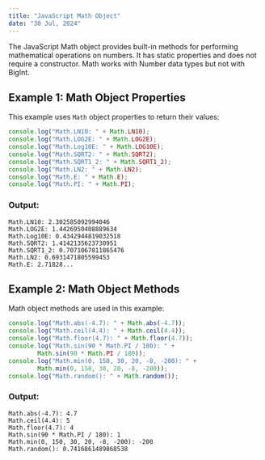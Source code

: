 ```yaml
---
title: "JavaScript Math Object"
date: "30 Jul, 2024"
---
```


The JavaScript Math object provides built-in methods for performing mathematical operations on numbers. It has static properties and does not require a constructor. Math works with Number data types but not with BigInt.

## Example 1: Math Object Properties

This example uses `Math` object properties to return their values:

```javascript
console.log("Math.LN10: " + Math.LN10);
console.log("Math.LOG2E: " + Math.LOG2E);
console.log("Math.Log10E: " + Math.LOG10E);
console.log("Math.SQRT2: " + Math.SQRT2);
console.log("Math.SQRT1_2: " + Math.SQRT1_2);
console.log("Math.LN2: " + Math.LN2);
console.log("Math.E: " + Math.E);
console.log("Math.PI: " + Math.PI);
```

### Output:
```
Math.LN10: 2.302585092994046
Math.LOG2E: 1.4426950408889634
Math.Log10E: 0.4342944819032518
Math.SQRT2: 1.4142135623730951
Math.SQRT1_2: 0.7071067811865476
Math.LN2: 0.6931471805599453
Math.E: 2.71828...
```

## Example 2: Math Object Methods

Math object methods are used in this example:

```javascript
console.log("Math.abs(-4.7): " + Math.abs(-4.7)); 
console.log("Math.ceil(4.4): " + Math.ceil(4.4)); 
console.log("Math.floor(4.7): " + Math.floor(4.7)); 
console.log("Math.sin(90 * Math.PI / 180): " +
        Math.sin(90 * Math.PI / 180)); 
console.log("Math.min(0, 150, 30, 20, -8, -200): " +
        Math.min(0, 150, 30, 20, -8, -200)); 
console.log("Math.random(): " + Math.random()); 
```

### Output:
```
Math.abs(-4.7): 4.7
Math.ceil(4.4): 5
Math.floor(4.7): 4
Math.sin(90 * Math.PI / 180): 1
Math.min(0, 150, 30, 20, -8, -200): -200
Math.random(): 0.7416861489868538
```